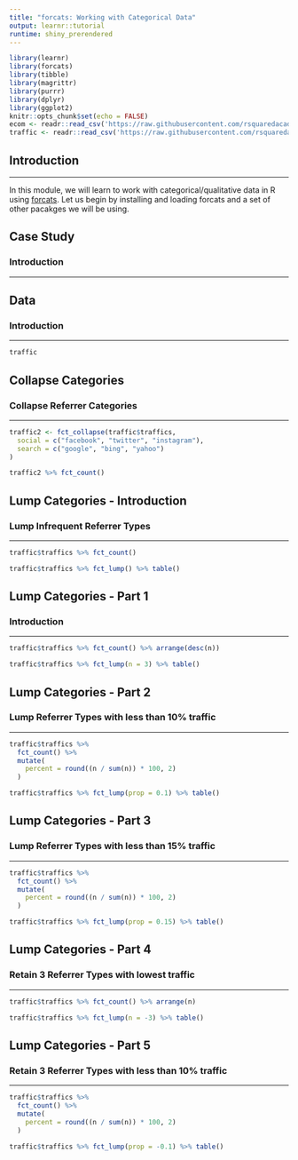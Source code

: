```yaml
---
title: "forcats: Working with Categorical Data"
output: learnr::tutorial
runtime: shiny_prerendered
---
```


```r
library(learnr)
library(forcats)
library(tibble)
library(magrittr)
library(purrr)
library(dplyr)
library(ggplot2)
knitr::opts_chunk$set(echo = FALSE)
ecom <- readr::read_csv('https://raw.githubusercontent.com/rsquaredacademy/datasets/master/web.csv')
traffic <- readr::read_csv('https://raw.githubusercontent.com/rsquaredacademy/datasets/master/web_traffic.csv')
```

## Introduction

<hr>

In this module, we will learn to work with categorical/qualitative data in R using [forcats](http://forcats.tidyverse.org). Let us begin by installing and loading forcats and a set of other pacakges we will be using.

## Case Study 

### Introduction

<hr>

## Data 

### Introduction

<hr>

```r
traffic
```

## Collapse Categories

### Collapse Referrer Categories

<hr>

```r
traffic2 <- fct_collapse(traffic$traffics,
  social = c("facebook", "twitter", "instagram"),
  search = c("google", "bing", "yahoo")
)

traffic2 %>% fct_count() 
```

## Lump Categories - Introduction

### Lump Infrequent Referrer Types

<hr>

```r
traffic$traffics %>% fct_count()

traffic$traffics %>% fct_lump() %>% table()
```

## Lump Categories - Part 1

### Introduction

<hr>

```r
traffic$traffics %>% fct_count() %>% arrange(desc(n))
```

```r
traffic$traffics %>% fct_lump(n = 3) %>% table()
```

## Lump Categories - Part 2

### Lump Referrer Types with less than 10% traffic

<hr>

```r
traffic$traffics %>% 
  fct_count() %>%
  mutate(
    percent = round((n / sum(n)) * 100, 2)
  )
```

```r
traffic$traffics %>% fct_lump(prop = 0.1) %>% table()
```

## Lump Categories - Part 3

### Lump Referrer Types with less than 15% traffic

<hr>

```r
traffic$traffics %>% 
  fct_count() %>%
  mutate(
    percent = round((n / sum(n)) * 100, 2)
  )
```

```r
traffic$traffics %>% fct_lump(prop = 0.15) %>% table()
```

## Lump Categories - Part 4

### Retain 3 Referrer Types with lowest traffic

<hr>

```r
traffic$traffics %>% fct_count() %>% arrange(n)
```

```r
traffic$traffics %>% fct_lump(n = -3) %>% table()
```

## Lump Categories - Part 5

### Retain 3 Referrer Types with less than 10% traffic

<hr>

```r
traffic$traffics %>% 
  fct_count() %>%
  mutate(
    percent = round((n / sum(n)) * 100, 2)
  )
```

```r
traffic$traffics %>% fct_lump(prop = -0.1) %>% table()
```


